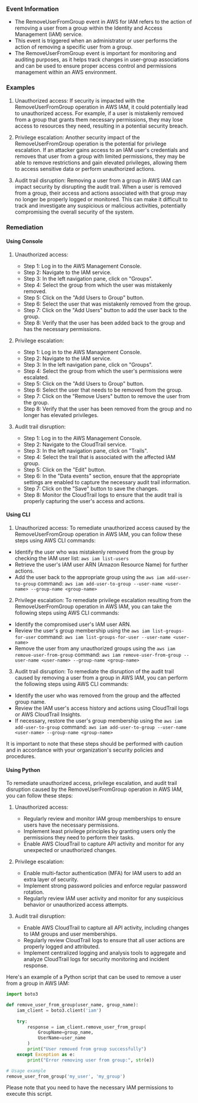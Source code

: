 
### Event Information

- The RemoveUserFromGroup event in AWS for IAM refers to the action of removing a user from a group within the Identity and Access Management (IAM) service.
- This event is triggered when an administrator or user performs the action of removing a specific user from a group.
- The RemoveUserFromGroup event is important for monitoring and auditing purposes, as it helps track changes in user-group associations and can be used to ensure proper access control and permissions management within an AWS environment.


### Examples

1. Unauthorized access: If security is impacted with the RemoveUserFromGroup operation in AWS IAM, it could potentially lead to unauthorized access. For example, if a user is mistakenly removed from a group that grants them necessary permissions, they may lose access to resources they need, resulting in a potential security breach.

2. Privilege escalation: Another security impact of the RemoveUserFromGroup operation is the potential for privilege escalation. If an attacker gains access to an IAM user's credentials and removes that user from a group with limited permissions, they may be able to remove restrictions and gain elevated privileges, allowing them to access sensitive data or perform unauthorized actions.

3. Audit trail disruption: Removing a user from a group in AWS IAM can impact security by disrupting the audit trail. When a user is removed from a group, their access and actions associated with that group may no longer be properly logged or monitored. This can make it difficult to track and investigate any suspicious or malicious activities, potentially compromising the overall security of the system.

### Remediation

#### Using Console

1. Unauthorized access:
   - Step 1: Log in to the AWS Management Console.
   - Step 2: Navigate to the IAM service.
   - Step 3: In the left navigation pane, click on "Groups".
   - Step 4: Select the group from which the user was mistakenly removed.
   - Step 5: Click on the "Add Users to Group" button.
   - Step 6: Select the user that was mistakenly removed from the group.
   - Step 7: Click on the "Add Users" button to add the user back to the group.
   - Step 8: Verify that the user has been added back to the group and has the necessary permissions.

2. Privilege escalation:
   - Step 1: Log in to the AWS Management Console.
   - Step 2: Navigate to the IAM service.
   - Step 3: In the left navigation pane, click on "Groups".
   - Step 4: Select the group from which the user's permissions were escalated.
   - Step 5: Click on the "Add Users to Group" button.
   - Step 6: Select the user that needs to be removed from the group.
   - Step 7: Click on the "Remove Users" button to remove the user from the group.
   - Step 8: Verify that the user has been removed from the group and no longer has elevated privileges.

3. Audit trail disruption:
   - Step 1: Log in to the AWS Management Console.
   - Step 2: Navigate to the CloudTrail service.
   - Step 3: In the left navigation pane, click on "Trails".
   - Step 4: Select the trail that is associated with the affected IAM group.
   - Step 5: Click on the "Edit" button.
   - Step 6: In the "Data events" section, ensure that the appropriate settings are enabled to capture the necessary audit trail information.
   - Step 7: Click on the "Save" button to save the changes.
   - Step 8: Monitor the CloudTrail logs to ensure that the audit trail is properly capturing the user's access and actions.

#### Using CLI

1. Unauthorized access: To remediate unauthorized access caused by the RemoveUserFromGroup operation in AWS IAM, you can follow these steps using AWS CLI commands:

- Identify the user who was mistakenly removed from the group by checking the IAM user list: `aws iam list-users`
- Retrieve the user's IAM user ARN (Amazon Resource Name) for further actions.
- Add the user back to the appropriate group using the `aws iam add-user-to-group` command: `aws iam add-user-to-group --user-name <user-name> --group-name <group-name>`

2. Privilege escalation: To remediate privilege escalation resulting from the RemoveUserFromGroup operation in AWS IAM, you can take the following steps using AWS CLI commands:

- Identify the compromised user's IAM user ARN.
- Review the user's group membership using the `aws iam list-groups-for-user` command: `aws iam list-groups-for-user --user-name <user-name>`
- Remove the user from any unauthorized groups using the `aws iam remove-user-from-group` command: `aws iam remove-user-from-group --user-name <user-name> --group-name <group-name>`

3. Audit trail disruption: To remediate the disruption of the audit trail caused by removing a user from a group in AWS IAM, you can perform the following steps using AWS CLI commands:

- Identify the user who was removed from the group and the affected group name.
- Review the IAM user's access history and actions using CloudTrail logs or AWS CloudTrail Insights.
- If necessary, restore the user's group membership using the `aws iam add-user-to-group` command: `aws iam add-user-to-group --user-name <user-name> --group-name <group-name>`

It is important to note that these steps should be performed with caution and in accordance with your organization's security policies and procedures.

#### Using Python

To remediate unauthorized access, privilege escalation, and audit trail disruption caused by the RemoveUserFromGroup operation in AWS IAM, you can follow these steps:

1. Unauthorized access:
   - Regularly review and monitor IAM group memberships to ensure users have the necessary permissions.
   - Implement least privilege principles by granting users only the permissions they need to perform their tasks.
   - Enable AWS CloudTrail to capture API activity and monitor for any unexpected or unauthorized changes.

2. Privilege escalation:
   - Enable multi-factor authentication (MFA) for IAM users to add an extra layer of security.
   - Implement strong password policies and enforce regular password rotation.
   - Regularly review IAM user activity and monitor for any suspicious behavior or unauthorized access attempts.

3. Audit trail disruption:
   - Enable AWS CloudTrail to capture all API activity, including changes to IAM groups and user memberships.
   - Regularly review CloudTrail logs to ensure that all user actions are properly logged and attributed.
   - Implement centralized logging and analysis tools to aggregate and analyze CloudTrail logs for security monitoring and incident response.

Here's an example of a Python script that can be used to remove a user from a group in AWS IAM:

```python
import boto3

def remove_user_from_group(user_name, group_name):
    iam_client = boto3.client('iam')
    
    try:
        response = iam_client.remove_user_from_group(
            GroupName=group_name,
            UserName=user_name
        )
        print("User removed from group successfully")
    except Exception as e:
        print("Error removing user from group:", str(e))

# Usage example
remove_user_from_group('my_user', 'my_group')
```

Please note that you need to have the necessary IAM permissions to execute this script.

